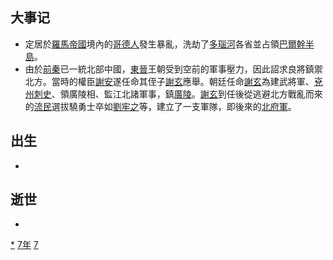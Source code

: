 {{yearTOC|377|东晋'''[[太元_(晋孝武帝)|太元]]二年'''；前秦'''[[建元_(苻坚)|建元]]十三年'''}}

== 大事记 ==
*定居於[[羅馬帝國|羅馬帝國]]境內的[[哥德人|哥德人]]發生暴亂，洗劫了[[多瑙河|多瑙河]]各省並占領[[巴爾幹半島|巴爾幹半島]]。
*由於[[前秦|前秦]]已一統北部中國，[[東晉|東晉]]王朝受到空前的軍事壓力，因此詔求良將鎮禦北方。當時的權臣[[謝安|謝安]]遂任命其侄子[[謝玄|謝玄]]應舉。朝廷任命[[謝玄|謝玄]]為建武將軍、[[兗州|兗州]][[刺史|刺史]]、領廣陵相、監江北諸軍事，鎮[[揚州刺史部|廣陵]]。[[謝玄|謝玄]]到任後從逃避北方戰亂而來的[[流民|流民]]選拔驍勇士卒如[[劉牢之|劉牢之]]等，建立了一支軍隊，即後來的[[北府軍|北府軍]]。

== 出生 ==
*

== 逝世 ==
{{Wikisource year mention}}
*

[[Category:377年|*]]
[[Category:370年代|7年]]
[[Category:4世纪各年|7]]